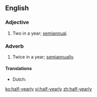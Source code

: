 ==English==

===Adjective===
{{en-adj|-|head=[[half]]-[[yearly]]}}

# Two in a year; [[semiannual]].

===Adverb===
{{en-adv|-}}

# Twice in a year; [[semiannually]].

====Translations====
{{trans-top|twice a year}}
* Dutch: {{t|nl|halfjaarlijks}}
{{trans-mid}}
{{trans-bottom}}

[[ko:half-yearly]]
[[vi:half-yearly]]
[[zh:half-yearly]]